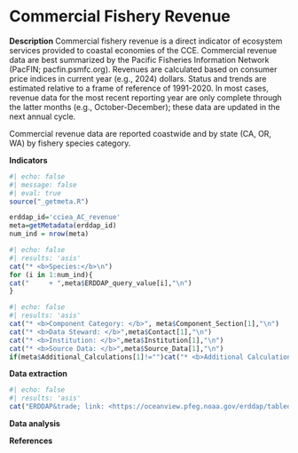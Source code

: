 # Commercial Fishery Revenue

**Description** Commercial fishery revenue is a direct indicator of ecosystem services provided to coastal economies of the CCE. Commercial revenue data are best summarized by the Pacific Fisheries Information Network (PacFIN; pacfin.psmfc.org). Revenues are calculated based on consumer price indices in current year (e.g., 2024) dollars. Status and trends are estimated relative to a frame of reference of 1991-2020. In most cases, revenue data for the most recent reporting year are only complete through the latter months (e.g., October-December); these data are updated in the next annual cycle.

Commercial revenue data are reported coastwide and by state (CA, OR, WA) by fishery species category.

**Indicators**

```r
#| echo: false
#| message: false
#| eval: true
source("_getmeta.R")

erddap_id='cciea_AC_revenue'
meta=getMetadata(erddap_id)
num_ind = nrow(meta)
```


```r
#| echo: false
#| results: 'asis'
cat("* <b>Species:</b>\n")
for (i in 1:num_ind){
cat("     + ",meta$ERDDAP_query_value[i],"\n")
}
```

```r
#| echo: false
#| results: 'asis'
cat("* <b>Component Category: </b>", meta$Component_Section[1],"\n")
cat("* <b>Data Steward: </b>",meta$Contact[1],"\n")
cat("* <b>Institution: </b>",meta$Institution[1],"\n")
cat("* <b>Source Data: </b>",meta$Source_Data[1],"\n")
if(meta$Additional_Calculations[1]!="")cat("* <b>Additional Calculations: </b>",meta$Additional_Calculations[1],"\n")
```

**Data extraction**

```r
#| echo: false
#| results: 'asis'
cat("ERDDAP&trade; link: <https://oceanview.pfeg.noaa.gov/erddap/tabledap/",erddap_id,".html>",sep="")
```

**Data analysis**

**References**
